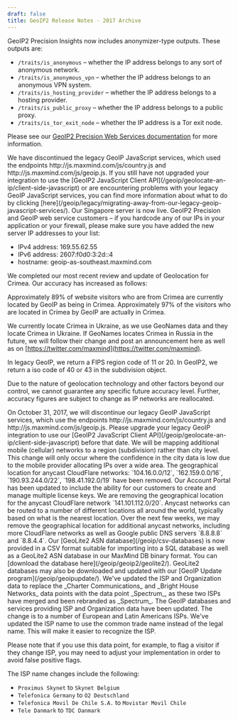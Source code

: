 ```yaml
---
draft: false
title: GeoIP2 Release Notes - 2017 Archive
---
```


<ReleaseNote date="2017-11-02" title="Anonymizer types added to GeoIP2 Precision Insights">
GeoIP2 Precision Insights now includes anonymizer-type outputs. These outputs
are:

- `/traits/is_anonymous` – whether the IP address belongs to any sort of
anonymous network.
- `/traits/is_anonymous_vpn` – whether the IP address belongs to an anonymous
VPN system.
- `/traits/is_hosting_provider` – whether the IP address belongs to a hosting
provider.
- `/traits/is_public_proxy` – whether the IP address belongs to a public proxy.
- `/traits/is_tor_exit_node` – whether the IP address is a Tor exit node.

Please see our [GeoIP2 Precision Web Services
documentation](/geoip/api-documentation) for more information.

</ReleaseNote>

<ReleaseNote date="2017-10-31" title="The legacy GeoIP JavaScript services have been discontinued">
We have discontinued the legacy GeoIP JavaScript services, which used the
endpoints http://js.maxmind.com/js/country.js and
http://js.maxmind.com/js/geoip.js. If you still have not upgraded your
integration to use the [GeoIP2 JavaScript Client
API](/geoip/geolocate-an-ip/client-side-javascript) or are
encountering problems with your legacy GeoIP JavaScript services, you can find
more information about what to do by clicking
[here](/geoip/legacy/migrating-away-from-our-legacy-geoip-javascript-services/).
</ReleaseNote>

<ReleaseNote date="2017-10-10" title="Our Singapore server is live">
Our Singapore server is now live. GeoIP2 Precision and GeoIP web service
customers – if you hardcode any of our IPs in your application or your
firewall, please make sure you have added the new server IP addresses to your
list:

- IPv4 address: 169.55.62.55
- IPv6 address: 2607:f0d0:3:2d::4
- hostname: geoip-as-southeast.maxmind.com
</ReleaseNote>

<ReleaseNote date="2017-09-27" title="Crimea accuracy update">
We completed our most recent review and update of Geolocation for Crimea. Our
accuracy has increased as follows:

Approximately 89% of website visitors who are from Crimea are currently located
by GeoIP as being in Crimea. Approximately 97% of the visitors who are located
in Crimea by GeoIP are actually in Crimea.

We currently locate Crimea in Ukraine, as we use GeoNames data and they locate
Crimea in Ukraine. If GeoNames locates Crimea in Russia in the future, we will
follow their change and post an announcement here as well as on
[https://twitter.com/maxmind](https://twitter.com/maxmind).

In legacy GeoIP, we return a FIPS region code of 11 or 20. In GeoIP2, we return
a iso code of 40 or 43 in the subdivision object.

Due to the nature of geolocation technology and other factors beyond our
control, we cannot guarantee any specific future accuracy level. Further,
accuracy figures are subject to change as IP networks are reallocated.
</ReleaseNote>

<ReleaseNote date="2017-08-17" title="EOL legacy GeoIP JavaScript">
On October 31, 2017, we will discontinue our legacy GeoIP JavaScript services,
which use the endpoints http://js.maxmind.com/js/country.js and
http://js.maxmind.com/js/geoip.js. Please upgrade your legacy GeoIP integration
to use our [GeoIP2 JavaScript Client
API](/geoip/geolocate-an-ip/client-side-javascript) before
that date.
</ReleaseNote>

<ReleaseNote date="2017-07-24" title="Mapping more mobile networks to regional level">
We will be mapping additional mobile (cellular) networks to a region
(subdivision) rather than city level. This change will only occur where the
confidence in the city data is low due to the mobile provider allocating IPs
over a wide area.
</ReleaseNote>

<ReleaseNote date="2017-07-10" title="Removing additional anycast locations">
The geographical location for anycast CloudFlare networks: `104.16.0.0/12`,
`162.159.0.0/16`, `190.93.244.0/22`, `198.41.192.0/19` have been removed.
</ReleaseNote>

<ReleaseNote date="2017-06-23" title="Adding Multiple License Keys Support">
Our Account Portal has been updated to include the ability for our customers to
create and manage multiple license keys.
</ReleaseNote>

<ReleaseNote date="2017-06-11" title="Removing anycast locations">
We are removing the geographical location for the anycast CloudFlare network
`141.101.112.0/20`. Anycast networks can be routed to a number of different
locations all around the world, typically based on what is the nearest
location. Over the next few weeks, we may remove the geographical location for
additional anycast networks, including more CloudFlare networks as well as
Google public DNS servers `8.8.8.8` and `8.8.4.4`.
</ReleaseNote>

<ReleaseNote date="2017-05-09" title="New GeoLite2 ASN Database">
Our [GeoLite2 ASN database](/geoip/csv-databases) is now provided in a CSV
format suitable for importing into a SQL database as well as a GeoLite2 ASN
database in our MaxMind DB binary format. You can [download the database
here](/geoip/geoip2/geolite2/). GeoLite2 databases may also be downloaded and
updated with our [GeoIP Update program](/geoip/geoipupdate/).
</ReleaseNote>

<ReleaseNote date="2017-05-08" title="Spectrum rebranding">
We've updated the ISP and Organization data to replace the _Charter
Communications_ and _Bright House Networks_ data points with the data point
_Spectrum_, as these two ISPs have merged and been rebranded as _Spectrum_.
</ReleaseNote>

<ReleaseNote date="2017-03-05" title="GeoIP ISP Accuracy Improvements in Europe and Latin America">
The GeoIP databases and services providing ISP and Organization data have been
updated. The change is to a number of European and Latin Americans ISPs. We've
updated the ISP name to use the common trade name instead of the legal name.
This will make it easier to recognize the ISP.

Please note that if you use this data point, for example, to flag a visitor if
they change ISP, you may need to adjust your implementation in order to avoid
false positive flags.

The ISP name changes include the following:

- `Proximus Skynet` to `Skynet Belgium`
- `Telefonica Germany` to `O2 Deutschland`
- `Telefonica Movil De Chile S.A.` to `Movistar Movil Chile`
- `Tele Danmark` to `TDC Danmark`
</ReleaseNote>
